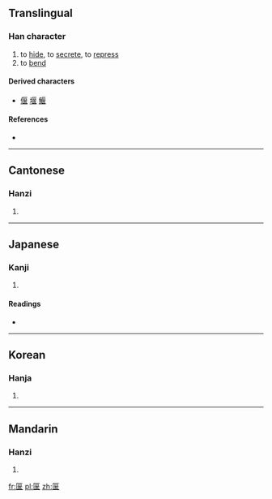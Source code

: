 ==Translingual==

===Han character===
{{Han char|rn=23|rad=匸|as=07|sn=9|four=7171<sub>4</sub>|canj=尸日女 (SAV)|ids=⿷[[匚]][[妟]]}}

# to [[hide]], to [[secrete]], to [[repress]]
# to [[bend]]

====Derived characters====
* [[偃]] [[堰]] [[鰋]]

====References====
* {{Han ref|kx=0155.080|dkj=02684|dj=0347.200|hdz=10085.190|uh=533D|ud=21309|bh=CDF4|bd=52724}}

----

==Cantonese==

===Hanzi===
{{yue-hanzi|jyut=|y=yin2}}

# {{defn|lang=yue|sort=匸07}}

----

==Japanese==

===Kanji===
{{ja-kanji|grade=|rs=匸07}}

# {{defn|lang=ja|sort=匸07}}

====Readings====
* {{ja-readings|on=[[えん]] (en)|kun=[[かくす]] (kakusu), [[ふす]] (fusu), [[なびく]] (nabiku), [[はこ]] (hako), [[どぶ]] (dobu)}}

----

==Korean==

===Hanja===
{{ko-hanja|hangeul=언|rv=eon|mr=ŏn}}

# {{defn|lang=ko|sort=匸07}}

----

==Mandarin==

===Hanzi===
{{cmn-hanzi|pin=[[ōu]] ([[ou1]]), [[yǎn]] ([[yan3]])|wg=ou<sup>1</sup>, yen<sup>3</sup>}}

# {{defn|lang=cmn|sort=匸07}}

[[fr:匽]]
[[pl:匽]]
[[zh:匽]]